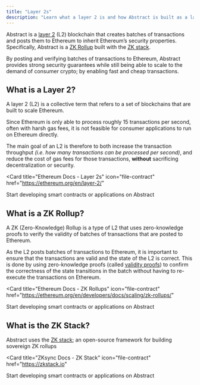 ```yaml
---
title: "Layer 2s"
description: "Learn what a layer 2 is and how Abstract is built as a layer 2 to inherit the security properties of Ethereum."
---
```


Abstract is a [layer 2](#what-is-a-layer-2) (L2) blockchain that creates batches of transactions and posts them to Ethereum to inherit
Ethereum&rsquo;s security properties. Specifically, Abstract 
is a [ZK Rollup](#what-is-a-zk-rollup) built with the [ZK stack](#what-is-the-zk-stack).

By posting and verifying batches of transactions to Ethereum,
Abstract provides strong security guarantees while still being able to scale to the demand of consumer crypto;
by enabling fast and cheap transactions.

## What is a Layer 2?

A layer 2 (L2) is a collective term that refers to a set of
blockchains that are built to scale Ethereum.

Since Ethereum is only able to process roughly 15 transactions per second, often with
harsh gas fees, it is not feasible for consumer applications to run on Ethereum directly.

The main goal of an L2 is therefore to both increase the transaction throughput
_(i.e. how many transactions can be processed per second)_, and reduce the 
cost of gas fees for those transactions, **without** sacrificing decentralization or security.

<Card
  title="Ethereum Docs - Layer 2s"
  icon="file-contract"
  href="https://ethereum.org/en/layer-2/"
>
  Start developing smart contracts or applications on Abstract
</Card>

## What is a ZK Rollup?

A ZK (Zero-Knowledge) Rollup is a type of L2 that uses zero-knowledge proofs to
verify the validity of batches of transactions that are posted to Ethereum.

As the L2 posts batches of transactions to Ethereum, it is important to ensure that the
transactions are valid and the state of the L2 is correct. This is done by using
zero-knowledge proofs (called [validity proofs](https://ethereum.org/en/developers/docs/scaling/zk-rollups/#validity-proofs))
to confirm the correctness of the state transitions in the batch
without having to re-execute the transactions on Ethereum.

<Card
  title="Ethereum Docs - ZK Rollups"
  icon="file-contract"
  href="https://ethereum.org/en/developers/docs/scaling/zk-rollups/"
>
  Start developing smart contracts or applications on Abstract
</Card>


## What is the ZK Stack?

Abstract uses the [ZK stack](https://zkstack.io/components); 
an open-source framework for building sovereign ZK rollups

<Card
  title="ZKsync Docs - ZK Stack"
  icon="file-contract"
  href="https://zkstack.io"
>
  Start developing smart contracts or applications on Abstract
</Card>
